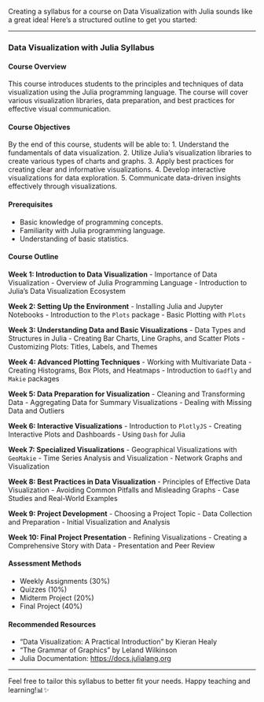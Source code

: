 Creating a syllabus for a course on Data Visualization with Julia sounds like a great idea! Here’s a structured outline to get you started:

---

### **Data Visualization with Julia Syllabus**

#### **Course Overview**
This course introduces students to the principles and techniques of data visualization using the Julia programming language. The course will cover various visualization libraries, data preparation, and best practices for effective visual communication.

#### **Course Objectives**
By the end of this course, students will be able to:
1. Understand the fundamentals of data visualization.
2. Utilize Julia’s visualization libraries to create various types of charts and graphs.
3. Apply best practices for creating clear and informative visualizations.
4. Develop interactive visualizations for data exploration.
5. Communicate data-driven insights effectively through visualizations.

#### **Prerequisites**
- Basic knowledge of programming concepts.
- Familiarity with Julia programming language.
- Understanding of basic statistics.

#### **Course Outline**

**Week 1: Introduction to Data Visualization**
- Importance of Data Visualization
- Overview of Julia Programming Language
- Introduction to Julia's Data Visualization Ecosystem

**Week 2: Setting Up the Environment**
- Installing Julia and Jupyter Notebooks
- Introduction to the `Plots` package
- Basic Plotting with `Plots`

**Week 3: Understanding Data and Basic Visualizations**
- Data Types and Structures in Julia
- Creating Bar Charts, Line Graphs, and Scatter Plots
- Customizing Plots: Titles, Labels, and Themes

**Week 4: Advanced Plotting Techniques**
- Working with Multivariate Data
- Creating Histograms, Box Plots, and Heatmaps
- Introduction to `Gadfly` and `Makie` packages

**Week 5: Data Preparation for Visualization**
- Cleaning and Transforming Data
- Aggregating Data for Summary Visualizations
- Dealing with Missing Data and Outliers

**Week 6: Interactive Visualizations**
- Introduction to `PlotlyJS`
- Creating Interactive Plots and Dashboards
- Using `Dash` for Julia

**Week 7: Specialized Visualizations**
- Geographical Visualizations with `GeoMakie`
- Time Series Analysis and Visualization
- Network Graphs and Visualization

**Week 8: Best Practices in Data Visualization**
- Principles of Effective Data Visualization
- Avoiding Common Pitfalls and Misleading Graphs
- Case Studies and Real-World Examples

**Week 9: Project Development**
- Choosing a Project Topic
- Data Collection and Preparation
- Initial Visualization and Analysis

**Week 10: Final Project Presentation**
- Refining Visualizations
- Creating a Comprehensive Story with Data
- Presentation and Peer Review

#### **Assessment Methods**
- Weekly Assignments (30%)
- Quizzes (10%)
- Midterm Project (20%)
- Final Project (40%)

#### **Recommended Resources**
- "Data Visualization: A Practical Introduction" by Kieran Healy
- "The Grammar of Graphics" by Leland Wilkinson
- Julia Documentation: [https://docs.julialang.org](https://docs.julialang.org)

---

Feel free to tailor this syllabus to better fit your needs. Happy teaching and learning!📊✨
